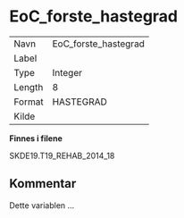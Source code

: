 
# EoC_forste_hastegrad {-}

| | |
|----|----|
| Navn     | EoC_forste_hastegrad |
| Label    |  |
| Type     | Integer |
| Length   | 8    |
| Format   | HASTEGRAD |
| Kilde    |   |

**Finnes i filene**

SKDE19.T19_REHAB_2014_18

## Kommentar {-}

Dette variablen ...

